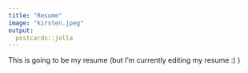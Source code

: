 ```yaml
---
title: "Resume"
image: "kirsten.jpeg"
output:
  postcards::jolla
---
```

 
This is going to be my resume (but I'm currently editing my resume :) )
